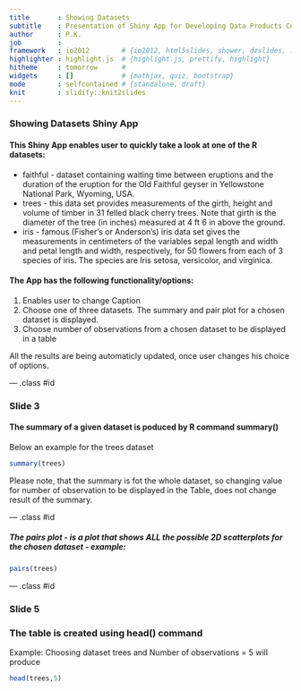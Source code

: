 ```yaml
---
title       : Showing Datasets
subtitle    : Presentation of Shiny App for Developing Data Products Coursera Class
author      : P.K.
job         : 
framework   : io2012        # {io2012, html5slides, shower, dzslides, ...}
highlighter : highlight.js  # {highlight.js, prettify, highlight}
hitheme     : tomorrow      # 
widgets     : []            # {mathjax, quiz, bootstrap}
mode        : selfcontained # {standalone, draft}
knit        : slidify::knit2slides
---
```







### Showing Datasets Shiny App

#### This Shiny App enables user to quickly take a look at one of the R datasets:
- faithful - dataset containing waiting time between eruptions and the duration of the eruption for the Old Faithful geyser in Yellowstone National Park, Wyoming, USA.
- trees - this data set provides measurements of the girth, height and volume of timber in 31 felled black cherry trees. Note that girth is the diameter of the tree (in inches) measured at 4 ft 6 in above the ground.
- iris - famous (Fisher's or Anderson's) iris data set gives the measurements in centimeters of the variables sepal length and width and petal length and width, respectively, for 50 flowers from each of 3 species of iris. The species are Iris setosa, versicolor, and virginica.

#### The App has the following functionality/options:
1. Enables user to change Caption
2. Choose one of three datasets. The summary and pair plot for a chosen dataset is displayed.
3. Choose number of observations from a chosen dataset to be displayed in a table

All the results are being automaticly updated, once user changes his choice of options.


--- .class #id 

### Slide 3

#### The summary of a given dataset is poduced by R command summary()

Below an example for the trees dataset

```r
summary(trees)
```

Please note, that the summary is fot the whole dataset, so changing value for number of observation to be displayed in the Table, does not change result of the summary.

--- .class #id 


##### The pairs plot - is a plot that shows ALL the possible 2D scatterplots for the chosen dataset - example:
 
```r
pairs(trees)
```

--- .class #id 


### Slide 5

### The table is created using head() command

Example: Choosing dataset trees and Number of observations = 5 will produce

```r
head(trees,5)
```